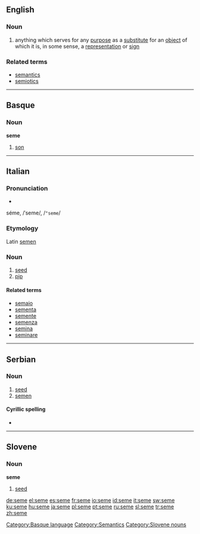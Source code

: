 ==English==

===Noun===
{{en-noun|semata}}

# {{linguistics}} anything which serves for any [[purpose]] as a [[substitute]] for an [[object]] of which it is, in some sense, a [[representation]] or [[sign]]

===Related terms===
*[[semantics]]
*[[semiotics]]

----

==Basque==

===Noun===
'''seme'''

# [[son]]

[[Category:Basque language]]

----

==Italian==
{{wikipedia|lang=it}}

===Pronunciation===
* {{IPA|[ˈseme]}}
séme, /ˈseme/, /<tt>"seme</tt>/

===Etymology===
Latin [[semen]]

===Noun===
{{it-noun|sem|m|e|i}}

# [[seed]]
# [[pip]]

====Related terms====
*[[semaio]]
*[[sementa]]
*[[semente]]
*[[semenza]]
*[[semina]]
*[[seminare]]

[[Category:Semantics]]

----

==Serbian==
===Noun===
{{sr-noun|g=n|semena}}

# [[seed]]
# [[semen]]

====Cyrillic spelling====
*{{l|sr|семе}}

----

==Slovene==

===Noun===
'''seme'''

# [[seed]]

[[Category:Slovene nouns]]

[[de:seme]]
[[el:seme]]
[[es:seme]]
[[fr:seme]]
[[io:seme]]
[[id:seme]]
[[it:seme]]
[[sw:seme]]
[[ku:seme]]
[[hu:seme]]
[[ja:seme]]
[[pl:seme]]
[[pt:seme]]
[[ru:seme]]
[[sl:seme]]
[[tr:seme]]
[[zh:seme]]